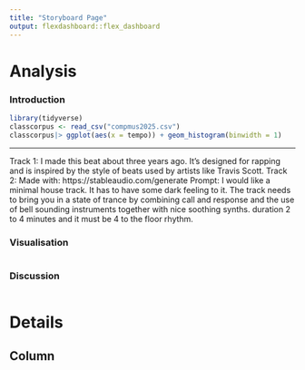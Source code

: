 ```yaml
---
title: "Storyboard Page"
output: flexdashboard::flex_dashboard
---
```


Analysis {.storyboard}
=========================================

### Introduction

```r
library(tidyverse)
classcorpus <- read_csv("compmus2025.csv")
classcorpus|> ggplot(aes(x = tempo)) + geom_histogram(binwidth = 1)

```

***
Track 1:
I made this beat about three years ago. It's designed for rapping and is inspired by the style of beats used by artists like Travis Scott. 
Track 2: 
Made with: https://stableaudio.com/generate
Prompt: I would like a minimal house track. It has to have some dark feeling to it. The track needs to bring you in a state of trance by combining call and response and the use of bell sounding instruments together with nice soothing synths. duration 2 to 4 minutes and it must be 4 to the floor rhythm.


### Visualisation

```r
```

### Discussion

```r
```

Details
=========================================

Column
-----------------------------------------


